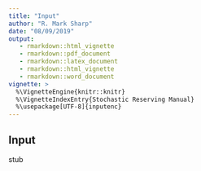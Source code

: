 ```yaml
---
title: "Input"
author: "R. Mark Sharp"
date: "08/09/2019"
output: 
   - rmarkdown::html_vignette
   - rmarkdown::pdf_document
   - rmarkdown::latex_document
   - rmarkdown::html_vignette
   - rmarkdown::word_document
vignette: >
  %\VignetteEngine{knitr::knitr}
  %\VignetteIndexEntry{Stochastic Reserving Manual}
  %\usepackage[UTF-8]{inputenc}
---
```


## Input  
stub
